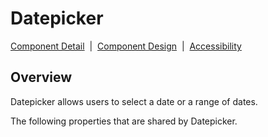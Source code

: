 
# Datepicker

[Component Detail](https://design.blip.ai/document/13#/button/visao-geral-button)
&nbsp;|&nbsp;
[Component Design](https://design.blip.ai/d/UbKsV1JhXTK4/design-1#/button/resumo-button)
&nbsp;|&nbsp;
[Accessibility](https://design.blip.ai/d/UbKsV1JhXTK4/design-1#/button/acessibilidade-button)

## Overview

Datepicker allows users to select a date or a range of dates.

<Canvas of={DatepickerStories.Properties}></Canvas>

<Meta isTemplate />

The following properties that are shared by Datepicker.

<Controls />
